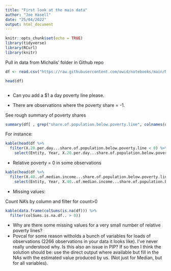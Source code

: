 ```yaml
---
title: "First look at the main data"
author: "Joe Hasell"
date: "25/04/2022"
output: html_document
---
```


```r
knitr::opts_chunk$set(echo = TRUE)
library(tidyverse)
library(RCurl)
library(knitr)
```


Pull in data from Michalis' folder in Github repo
```r
df <- read.csv("https://raw.githubusercontent.com/owid/notebooks/main/MichalisMoatsos/MainDataCountriesOnlyNew.csv", row.names = 1, header = T, sep = ";", dec = ",")

```


```r
head(df)
```

```r

```

* Can you add a $1 a day poverty line please.

* There are observations where the poverty share = -1.

See rough summary of poverty shares
```r
summary(df[ , grep("share.of.population.below.poverty.line", colnames(df))] )  


```

For instance:
```r
kable(head(df %>%
  filter(X.20.per.day...share.of.population.below.poverty.line < 0) %>%
    select(Entity, Year, X.20.per.day...share.of.population.below.poverty.line)))

```

* Relative poverty = 0 in some observations

```r
kable(head(df %>%
  filter(X.40..of.median.income...share.of.population.below.poverty.line ==0) %>%
    select(Entity, Year, X.40..of.median.income...share.of.population.below.poverty.line, Median, Median_estimated)))
```


* Missing values:

Count NA's by column and filter for count>0
```r
kable(data.frame(colSums(is.na(df))) %>%
  filter(colSums.is.na.df.. > 0))
```

  + Why are there some missing values for a very small number of relative poverty lines?
  + Povcal for some reason witholds a bunch of variables for loads of observations (2266 observations in your data it looks like). I've never really understood why. Is this also an issue in PIP? If so then I think the solution should be: use the direct output where available but fill in the NAs with the estimated value produced by us. (Not just for Median, but for all variables).

